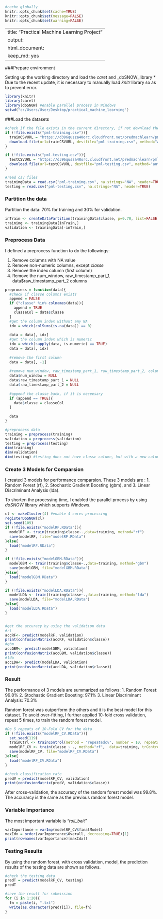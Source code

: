```r
#cache globally
knitr::opts_chunk$set(cache=TRUE)
knitr::opts_chunk$set(message=FALSE)
knitr::opts_chunk$set(warning=FALSE)
```
---
title: "Practical Machine Learning Project"
output:
  html_document:
    keep_md: yes
---
###Prepare environment

Setting up the working directory and load the  _caret_ and _doSNOW_library
* Due to the recent update, it is necessary to manually load _knitr_ library so as to prevent error.
```r
library(knitr)
library(caret)
library(doSNOW) #enable parallel process in Windows
setwd("c:/Users/User/Desktop/practical_machine_learning")
```

###Load the datasets
```r
#check if the file exists in the current directory, if not download the files
if (!file.exists("pml-training.csv")){
  trainCSVURL = "https://d396qusza40orc.cloudfront.net/predmachlearn/pml-training.csv"
  download.file(url=trainCSVURL, destfile="pml-training.csv", method="auto")
}

if (!file.exists("pml-testing.csv")){
  testCSVURL = "https://d396qusza40orc.cloudfront.net/predmachlearn/pml-testing.csv" 
  download.file(url=testCSVURL, destfile="pml-testing.csv", method="auto")  
}

#read csv files
trainingData = read.csv("pml-training.csv", na.strings="NA", header=TRUE)
testing = read.csv("pml-testing.csv", na.strings="NA", header=TRUE)

```
### Partition the data
Partition the data: 70% for training and 30% for validation.
```r
inTrain <- createDataPartition(trainingData$classe, p=0.70, list=FALSE)
training <- trainingData[inTrain,]
validation <- trainingData[-inTrain,]
```
### Preprocess Data
I defined a preprocess function to do the followings:

1. Remove columns with NA value
2. Remove non-numeric columns, except _classe_
3. Remove the index column (first column)
4. Remove the num_window, raw_timestamp_part_1, data$raw_timestamp_part_2 columns

```r
preprocess = function(data){
  #check if classe columns exists
  append = FALSE
  if ("classe" %in% colnames(data)){
    append = TRUE
    classeCol = data$classe
  }
  #get the column index without any NA 
  idx = which(colSums(is.na(data)) == 0)
  
  data = data[, idx]
  #get the column index which is numeric
  idx = which(sapply(data, is.numeric) == TRUE)
  data = data[, idx]
  
  #remove the first column
  data = data[, -1]
  
  #remove num_window, raw_timestamp_part_1, raw_timestamp_part_2, columns
  data$num_window = NULL
  data$raw_timestamp_part_1 = NULL
  data$raw_timestamp_part_2 = NULL
  
  #append the classe back, if it is neceesary
  if (append == TRUE){
    data$classe = classeCol
  }
  
  data
}

#preprocess data
training = preprocess(training)
validation = preprocess(validation)
testing = preprocess(testing)
dim(training)
dim(validation)
dim(testing) #testing does not have classe column, but with a new column named problem_id
```

### Create 3 Models for Comparsion

I created 3 models for performance comparsion.
These 3 models are :
1. Random Forest (rf), 
2. Stochastic Gradient Boosting (gbm), and 
3. Linear Discriminant Analysis (lda).

To shorten the processing time, I enabled the parallel process by using _doSNOW_ library which supports Windows.
```r
cl <- makeCluster(4) #enable 4 cores processing
registerDoSNOW(cl)
set.seed(109)
if (!file.exists("modelRF.RData")){
  modelRF <- train(training$classe~.,data=training, method="rf")
  save(modelRF, file="modelRF.RData")
}else{
  load("modelRF.RData")
}

if (!file.exists("modelGBM.RData")){
  modelGBM <- train(training$classe~.,data=training, method="gbm")
  save(modelGBM, file="modelGBM.RData")
}else{
  load("modelGBM.RData")
}

if (!file.exists("modelLDA.RData")){
  modelLDA <- train(training$classe~.,data=training, method="lda")
  save(modelLDA, file="modelLDA.RData")
}else{
  load("modelLDA.RData")
}


#get the accuracy by using the validation data
#rf 
accRF<- predict(modelRF, validation)
print(confusionMatrix(accRF, validation$classe))
#gbm
accGBM<- predict(modelGBM, validation)
print(confusionMatrix(accGBM, validation$classe))
#lda
accLDA<- predict(modelLDA, validation)
print(confusionMatrix(accLDA, validation$classe))
```

### Result
The performance of 3 models are summarized as follows:
1. Random Forest: 99.8%
2. Stochastic Gradient Boosting: 97.1%
3. Linear Discriminant Analysis: 70.3%

Random forest was outperform the others and it is the best model for this dataset. To avoid over-fitting, I further applied 10-fold cross validation, repeat 5 times, to train the random forest model.


```r
#Do 5 repeats of 10-Fold CV for the data
if (!file.exists("modelRF_CV.RData")){
  set.seed(119)
  trainCtrl <- trainControl(method = "repeatedcv", number = 10, repeats = 5)
  modelRF_CV <- train(classe ~ ., method="rf",  data=training, trControl = trainCtrl)
  save(modelRF_CV, file="modelRF_CV.RData")
}else{
  load("modelRF_CV.RData")
}

```



```r
#check classification rate
predV = predict(modelRF_CV, validation)
print(confusionMatrix(predV, validation$classe))

```

After cross-validation, the accuracy of the random forest model was 99.8%. The accurarcy is the same as the previous random forest model.

### Variable Importance
The most important variable is _"roll_belt"_
```r
varImportance = varImp(modelRF_CV$finalModel)
maxIdx = order(varImportance$Overall, decreasing=TRUE)[1]
print(rownames(varImportance)[maxIdx])
```
### Testing Results
By using the random forest, with cross validation, model, the prediction results of the testing data are shown as follows.
```r
#check the testing data
predT = predict(modelRF_CV, testing)
predT

#save the result for submission
for (i in 1:20){
  fn = paste(i, ".txt")
  write(as.character(predT[i]), file=fn)
}
```

